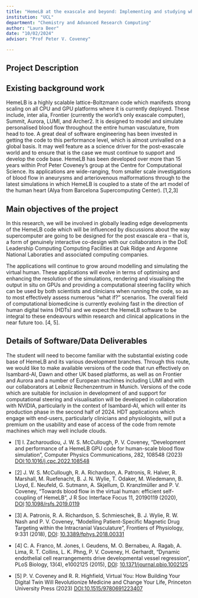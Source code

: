 ```yaml
---
title: "HemeLB at the exascale and beyond: Implementing and studying whole human scale cardiovascular hemodynamics on the world’s most powerful supercomputers"
institution: "UCL"
department: "Chemistry and Advanced Research Computing"
author: "Laura Beer"
date: "10/02/2024"
advisor: "Prof Peter V. Coveney"

---
```

## Project Description

 
## Existing background work


HemeLB is a highly scalable lattice-Boltzmann code which manifests strong scaling on all CPU and GPU platforms where it is currently deployed.  These include, inter alia, Frontier (currently the world’s only exascale computer), Summit, Aurora, LUMI, and Archer2. It is designed to model and simulate personalised blood flow throughout the entire human vasculature, from head to toe. A great deal of software engineering has been invested in getting the code to this performance level, which is almost unrivalled on a global basis. It may well feature as a science driver for the post-exascale world and to ensure that is the case we must continue to support and develop the code base. 
HemeLB has been developed over more than 15 years within Prof Peter Coveney’s group at the Centre for Computational Science. Its applications are wide-ranging, from smaller scale investigations of blood flow in aneurysms and arteriovenous malformations through to the latest simulations in which HemeLB is coupled to a state of the art model of the human heart (Alya from Barcelona Supercomputing Center).  [1,2,3]


## Main objectives of the project

In this research, we will be involved in globally leading edge developments of the HemeLB code which will be influenced by discussions about the way supercomputer are going to be designed for the post exascale era – that is, a form of genuinely interactive co-design with our collaborators in the DoE Leadership Computing Computing Facilities at Oak Ridge and Argonne National Laboraties and associated computing companies.

The applications will continue to grow around modelling and simulating the virtual human. These applications will evolve in terms of optimising and enhancing the resolution of the simulations, rendering and visualising the output in situ on GPUs and providing a computational steering facility which can be used by both scientists and clinicians when running the code, so as to most effectively assess numerous “what if?” scenarios. The overall field of computational biomedicine is currently evolving fast in the direction of human digital twins (HDTs) and we expect the HemeLB software to be integral to these endeavours within research and clinical applications in the near future too. [4, 5].

## Details of Software/Data Deliverables

The student will need to become familiar with the substantial existing code base of HemeLB and its various development branches. Through this route, we would like to make available versions of the code that run effectively on Isambard-AI, Dawn and other UK based platforms, as well as on Frontier and Aurora and a number of European machines including LUMI and with our collaborators at Leibniz Rechenzentrum in Munich. Versions of the code which are suitable for inclusion in development of and support for computational steering and visualisation will be developed in collaboration with NVIDIA, particularly in the context of Isambard-AI, which will enter its production phase in the second half of 2024. HDT applications which engage with end-users, particularly clinicians and physiologists, will put a premium on the usability and ease of access of the code from remote machines which may well include clouds. 

- [1] I. Zacharoudiou, J. W. S. McCullough, P. V. Coveney, "Development and performance of a HemeLB GPU code for human-scale blood flow simulation", Computer Physics Communications, 282, 108548 (2023) [DOI:10.1016/j.cpc.2022.108548](https://doi.org/10.1016/j.cpc.2022.108548)

- [2] J. W. S. McCullough, R. A. Richardson, A. Patronis, R. Halver, R. Marshall, M. Ruefenacht, B. J. N. Wylie, T. Odaker, M. Wiedemann, B. Lloyd, E. Neufeld, G. Sutmann, A. Skjellum, D. Kranzlmüller and P. V. Coveney, "Towards blood flow in the virtual human: efficient self-coupling of HemeLB", J R Soc Interface Focus 11, 20190119 (2020), [DOI](https://www.doi.org/):[10.1098/rsfs.2019.0119](https://doi.org/10.1098/rsfs.2019.0119)

- [3] A. Patronis, R. A. Richardson, S. Schmieschek, B. J. Wylie, R. W. Nash and P. V. Coveney, "Modelling Patient-Specific Magnetic Drug Targeting within the Intracranial Vasculature", Frontiers of Physiology, 9:331 (2018), [DOI](http://ccs.chem.ucl.ac.uk/sites/ccs.chem.ucl.ac.uk/themes/doi.shtml): [10.3389/fphys.2018.00331](http://dx.doi.org/10.3389/fphys.2018.00331)

- [4] C. A. Franco, M. Jones, I. Geudens, M. O. Bernabeu, A. Ragab, A. Lima, R. T. Collins, L. K. Phng, P. V. Coveney, H. Gerhardt, "Dynamic endothelial cell rearrangements drive developmental vessel regression", PLoS Biology, 13(4), e1002125 (2015), [DOI](http://ccs.chem.ucl.ac.uk/sites/ccs.chem.ucl.ac.uk/themes/doi.shtml): [10.1371/journal.pbio.1002125](http://dx.doi.org/10.1371/journal.pbio.1002125)

- [5] P. V. Coveney and R. R. Highfield, Virtual You: How Building Your Digital Twin Will Revolutionize Medicine and Change Your Life, Princeton University Press (2023)  [DOI:10.1515/9780691223407](https://doi.org/10.1515/9780691223407)